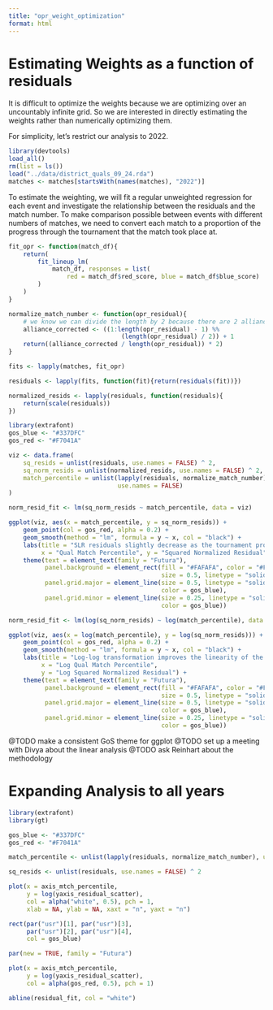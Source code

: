```yaml
---
title: "opr_weight_optimization"
format: html
---
```


# Estimating Weights as a function of residuals

It is difficult to optimize the weights because we are optimizing over an uncountably infinite grid. So we are interested in directly estimating the weights rather than numerically optimizing them.

For simplicity, let's restrict our analysis to 2022.

```r
library(devtools)
load_all()
rm(list = ls())
load("../data/district_quals_09_24.rda")
matches <- matches[startsWith(names(matches), "2022")]
```

To estimate the weighting, we will fit a regular unweighted regression for each event and investigate the relationship between the residuals and the match number. To make comparison possible between events with different numbers of matches, we need to convert each match to a proportion of the progress through the tournament that the match took place at.

```r
fit_opr <- function(match_df){
    return(
        fit_lineup_lm(
            match_df, responses = list(
                red = match_df$red_score, blue = match_df$blue_score)
        )
    )
}

normalize_match_number <- function(opr_residual){
    # we know we can divide the length by 2 because there are 2 alliances/match
    alliance_corrected <- ((1:length(opr_residual) - 1) %% 
                               (length(opr_residual) / 2)) + 1
    return((alliance_corrected / length(opr_residual)) * 2)
}

fits <- lapply(matches, fit_opr)

residuals <- lapply(fits, function(fit){return(residuals(fit))})

normalized_resids <- lapply(residuals, function(residuals){
    return(scale(residuals))
})

library(extrafont)
gos_blue <- "#337DFC"
gos_red <- "#F7041A"

viz <- data.frame(
    sq_resids = unlist(residuals, use.names = FALSE) ^ 2,
    sq_norm_resids = unlist(normalized_resids, use.names = FALSE) ^ 2,
    match_percentile = unlist(lapply(residuals, normalize_match_number), 
                              use.names = FALSE)
)

norm_resid_fit <- lm(sq_norm_resids ~ match_percentile, data = viz)

ggplot(viz, aes(x = match_percentile, y = sq_norm_resids)) + 
    geom_point(col = gos_red, alpha = 0.2) + 
    geom_smooth(method = "lm", formula = y ~ x, col = "black") +
    labs(title = "SLR residuals slightly decrease as the tournament proceeds", 
         x = "Qual Match Percentile", y = "Squared Normalized Residual") + 
    theme(text = element_text(family = "Futura"), 
          panel.background = element_rect(fill = "#FAFAFA", color = "#FAFAFA", 
                                          size = 0.5, linetype = "solid"), 
          panel.grid.major = element_line(size = 0.5, linetype = "solid", 
                                          color = gos_blue), 
          panel.grid.minor = element_line(size = 0.25, linetype = "solid", 
                                          color = gos_blue))

norm_resid_fit <- lm(log(sq_norm_resids) ~ log(match_percentile), data = viz)

ggplot(viz, aes(x = log(match_percentile), y = log(sq_norm_resids))) + 
    geom_point(col = gos_red, alpha = 0.2) + 
    geom_smooth(method = "lm", formula = y ~ x, col = "black") +
    labs(title = "Log-log transformation improves the linearity of the fit", 
         x = "Log Qual Match Percentile", 
         y = "Log Squared Normalized Residual") + 
    theme(text = element_text(family = "Futura"), 
          panel.background = element_rect(fill = "#FAFAFA", color = "#FAFAFA", 
                                          size = 0.5, linetype = "solid"), 
          panel.grid.major = element_line(size = 0.5, linetype = "solid", 
                                          color = gos_blue), 
          panel.grid.minor = element_line(size = 0.25, linetype = "solid", 
                                          color = gos_blue))
```

@TODO make a consistent GoS theme for ggplot
@TODO set up a meeting with Divya about the linear analysis
@TODO ask Reinhart about the methodology

# Expanding Analysis to all years

```r
library(extrafont)
library(gt)

gos_blue <- "#337DFC"
gos_red <- "#F7041A"

match_percentile <- unlist(lapply(residuals, normalize_match_number), use.names = FALSE)

sq_resids <- unlist(residuals, use.names = FALSE) ^ 2

plot(x = axis_mtch_percentile, 
     y = log(yaxis_residual_scatter), 
     col = alpha("white", 0.5), pch = 1, 
     xlab = NA, ylab = NA, xaxt = "n", yaxt = "n")

rect(par("usr")[1], par("usr")[3],
     par("usr")[2], par("usr")[4],
     col = gos_blue)

par(new = TRUE, family = "Futura")

plot(x = axis_mtch_percentile, 
     y = log(yaxis_residual_scatter), 
     col = alpha(gos_red, 0.5), pch = 1)

abline(residual_fit, col = "white")

```
